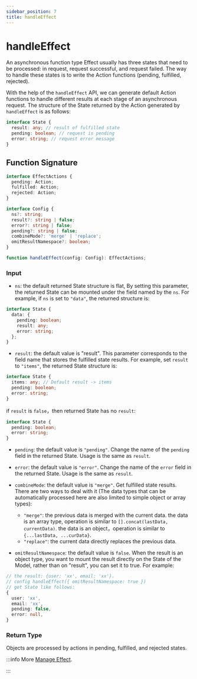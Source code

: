```yaml
---
sidebar_position: 7
title: handleEffect
---
```

# handleEffect


<ReduckTip />

An asynchronous function type Effect usually has three states that need to be processed: in request, request successful, and request failed. The way to handle these states is to write the Action functions (pending, fulfilled, rejected).

With the help of the `handleEffect` API, we can generate default Action functions to handle different results at each stage of an asynchronous request. The structure of the State returned by the Action generated by `handleEffect` is as follows:

```ts
interface State {
  result: any; // result of fulfilled state
  pending: boolean; // request is pending
  error: string; // request error message
}
```

## Function Signature

```ts
interface EffectActions {
  pending: Action;
  fulfilled: Action;
  rejected: Action;
}

interface Config {
  ns?: string;
  result?: string | false;
  error?: string | false;
  pending?: string | false;
  combineMode?: 'merge' | 'replace';
  omitResultNamespace?: boolean;
}

function handleEffect(config: Config): EffectActions;
```

### Input

- `ns`: the default returned State structure is flat, By setting this parameter, the returned State can be mounted under the field named by the `ns`. For example, if `ns` is set to `"data"`, the returned structure is:

```ts
interface State {
  data: {
    pending: boolean;
    result: any;
    error: string;
  };
}
```

- `result`: the default value is "result". This parameter corresponds to the field name that stores the fulfilled state results. For example, set `result` to `"items"`, the returned State structure is:

```ts
interface State {
  items: any; // Default result -> items
  pending: boolean;
  error: string;
}
```

if `result` is `false`，then returned State has no `result`:

```ts
interface State {
  pending: boolean;
  error: string;
}
```

- `pending`: the default value is `"pending"`. Change the name of the `pending` field in the returned State. Usage is the same as `result`.

- `error`: the default value is `"error"`. Change the name of the `error` field in the returned State. Usage is the same as `result`.

- `combineMode`: the default value is `"merge"`. Get fulfilled state results. There are two ways to deal with it (The data types that can be automatically processed here are also limited to simple object or array types):

  - `"merge"`: the previous data is merged with the current data. the data is an array type, operation is similar to `[].concat(lastData, currentData)`. the data is an object，operation is similar to `{...lastData, ...curData}`.
  - `"replace"`: the current data directly replaces the previous data.

- `omitResultNamespace`: the default value is `false`. When the result is an object type, you want to mount the result directly on the State of the Model, rather than on "result", you can set it to true. For example:

```ts
// the result: {user: 'xx', email: 'xx'}，
// config handleEffect({ omitResultNamespace: true })
// get State like follows:
{
  user: 'xx',
  email: 'xx',
  pending: false,
  error: null,
}
```

### Return Type

Objects are processed by actions in pending, fulfilled, and rejected states.

:::info More
[Manage Effect](/guides/topic-detail/model/manage-effects).

:::
